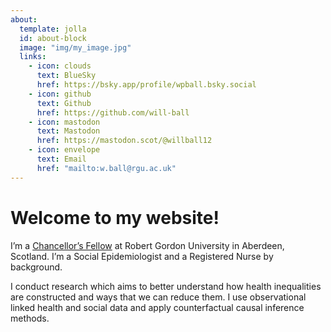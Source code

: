 ---
about:
  template: jolla
  id: about-block
  image: "img/my_image.jpg"
  links:
    - icon: clouds
      text: BlueSky
      href: https://bsky.app/profile/wpball.bsky.social
    - icon: github
      text: Github
      href: https://github.com/will-ball
    - icon: mastodon
      text: Mastodon
      href: https://mastodon.scot/@willball12
    - icon: envelope
      text: Email
      href: "mailto:w.ball@rgu.ac.uk"  
---

::: {#about-block}
:::

# Welcome to my website!

I'm a [Chancellor's Fellow](https://rgu-repository.worktribe.com/person/2005477/william-ball) at Robert Gordon University in Aberdeen, Scotland. I'm a Social Epidemiologist and a Registered Nurse by background.

I conduct research which aims to better understand how health inequalities are constructed and ways that we can reduce them. I use observational linked health and social data and apply counterfactual causal inference methods.

<a rel="me" href="https://mastodon.scot/@willball12"></a>
